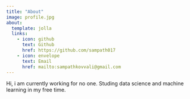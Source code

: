 ```yaml
---
title: "About"
image: profile.jpg
about:
  template: jolla
  links:
    - icon: github
      text: Github
      href: https://github.com/sampath017
    - icon: envelope
      text: Email
      href: mailto:sampathkovvali@gmail.com
---
```


Hi, i am currently working for no one. Studing data science and machine learning in my free time.